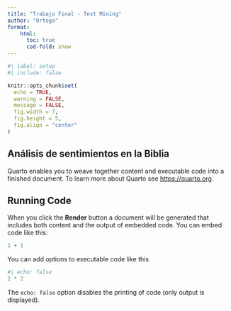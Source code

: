 ```yaml
---
title: "Trabajo Final - Text Mining"
author: "Ortega"
format: 
    html:
      toc: true
      cod-fold: show
---
```


```r
#| label: setup
#| include: false

knitr::opts_chunk$set(
  echo = TRUE,
  warning = FALSE,
  message = FALSE,
  fig.width = 7,
  fig.height = 5,
  fig.align = "center"
)

```



## Análisis de sentimientos en la Biblia

Quarto enables you to weave together content and executable code into a finished document. To learn more about Quarto see <https://quarto.org>.

## Running Code

When you click the **Render** button a document will be generated that includes both content and the output of embedded code. You can embed code like this:

```r
1 + 1
```

You can add options to executable code like this 

```r
#| echo: false
2 * 2
```

The `echo: false` option disables the printing of code (only output is displayed).
